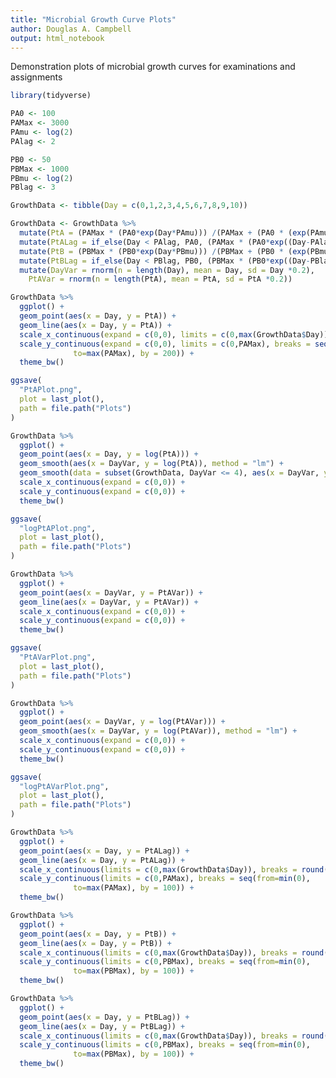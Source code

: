 ```yaml
---
title: "Microbial Growth Curve Plots"
author: Douglas A. Campbell
output: html_notebook
---
```


Demonstration plots of microbial growth curves for examinations and assignments

```r
library(tidyverse)
```

```r
PA0 <- 100
PAMax <- 3000
PAmu <- log(2)
PAlag <- 2

PB0 <- 50
PBMax <- 1000
PBmu <- log(2)
PBlag <- 3

GrowthData <- tibble(Day = c(0,1,2,3,4,5,6,7,8,9,10))

GrowthData <- GrowthData %>%
  mutate(PtA = (PAMax * (PA0*exp(Day*PAmu))) /(PAMax + (PA0 * (exp(PAmu * Day) - 1)))) %>%
  mutate(PtALag = if_else(Day < PAlag, PA0, (PAMax * (PA0*exp((Day-PAlag)*PAmu))) /(PAMax + (PA0 * (exp(PAmu * (Day-PAlag)) - 1))))) %>%
  mutate(PtB = (PBMax * (PB0*exp(Day*PBmu))) /(PBMax + (PB0 * (exp(PBmu * Day) - 1)))) %>%
  mutate(PtBLag = if_else(Day < PBlag, PB0, (PBMax * (PB0*exp((Day-PBlag)*PBmu))) /(PBMax + (PB0 * (exp(PBmu * (Day-PBlag)) - 1))))) |>
  mutate(DayVar = rnorm(n = length(Day), mean = Day, sd = Day *0.2),
    PtAVar = rnorm(n = length(PtA), mean = PtA, sd = PtA *0.2))
```

```r
GrowthData %>%
  ggplot() +
  geom_point(aes(x = Day, y = PtA)) +
  geom_line(aes(x = Day, y = PtA)) +
  scale_x_continuous(expand = c(0,0), limits = c(0,max(GrowthData$Day)), breaks = round(seq(0,10))) +
  scale_y_continuous(expand = c(0,0), limits = c(0,PAMax), breaks = seq(from=min(0),
              to=max(PAMax), by = 200)) + 
  theme_bw()

ggsave(
  "PtAPlot.png",
  plot = last_plot(),
  path = file.path("Plots")
)

GrowthData %>%
  ggplot() +
  geom_point(aes(x = Day, y = log(PtA))) +
  geom_smooth(aes(x = DayVar, y = log(PtA)), method = "lm") +
  geom_smooth(data = subset(GrowthData, DayVar <= 4), aes(x = DayVar, y = log(PtA)), method = "lm") +
  scale_x_continuous(expand = c(0,0)) +
  scale_y_continuous(expand = c(0,0)) + 
  theme_bw()

ggsave(
  "logPtAPlot.png",
  plot = last_plot(),
  path = file.path("Plots")
)

GrowthData %>%
  ggplot() +
  geom_point(aes(x = DayVar, y = PtAVar)) +
  geom_line(aes(x = DayVar, y = PtAVar)) +
  scale_x_continuous(expand = c(0,0)) +
  scale_y_continuous(expand = c(0,0)) + 
  theme_bw()

ggsave(
  "PtAVarPlot.png",
  plot = last_plot(),
  path = file.path("Plots")
)

GrowthData %>%
  ggplot() +
  geom_point(aes(x = DayVar, y = log(PtAVar))) +
  geom_smooth(aes(x = DayVar, y = log(PtAVar)), method = "lm") +
  scale_x_continuous(expand = c(0,0)) +
  scale_y_continuous(expand = c(0,0)) + 
  theme_bw()

ggsave(
  "logPtAVarPlot.png",
  plot = last_plot(),
  path = file.path("Plots")
)
```



```r
GrowthData %>%
  ggplot() +
  geom_point(aes(x = Day, y = PtALag)) +
  geom_line(aes(x = Day, y = PtALag)) +
  scale_x_continuous(limits = c(0,max(GrowthData$Day)), breaks = round(seq(0,10))) +
  scale_y_continuous(limits = c(0,PAMax), breaks = seq(from=min(0),
              to=max(PAMax), by = 100)) + 
  theme_bw()

```


```r
GrowthData %>%
  ggplot() +
  geom_point(aes(x = Day, y = PtB)) +
  geom_line(aes(x = Day, y = PtB)) +
  scale_x_continuous(limits = c(0,max(GrowthData$Day)), breaks = round(seq(0,10))) +
  scale_y_continuous(limits = c(0,PBMax), breaks = seq(from=min(0),
              to=max(PBMax), by = 100)) + 
  theme_bw()

```

```r
GrowthData %>%
  ggplot() +
  geom_point(aes(x = Day, y = PtBLag)) +
  geom_line(aes(x = Day, y = PtBLag)) +
  scale_x_continuous(limits = c(0,max(GrowthData$Day)), breaks = round(seq(0,10))) +
  scale_y_continuous(limits = c(0,PBMax), breaks = seq(from=min(0),
              to=max(PBMax), by = 100)) + 
  theme_bw()

```